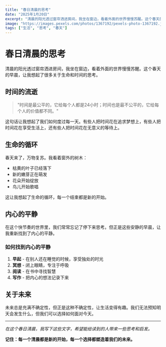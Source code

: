 ```yaml
---
title: "春日清晨的思考"
date: "2025年1月20日"
excerpt: "清晨的阳光透过窗帘洒进房间，我坐在窗边，看着外面的世界慢慢苏醒。这个春天的早晨，让我想起了很多关于生命和时间的思考..."
image: "https://images.pexels.com/photos/1367192/pexels-photo-1367192.jpeg?auto=compress&cs=tinysrgb&w=1260&h=750&dpr=1"
tags: ["生活", "思考", "春天"]
---
```


# 春日清晨的思考

清晨的阳光透过窗帘洒进房间，我坐在窗边，看着外面的世界慢慢苏醒。这个春天的早晨，让我想起了很多关于生命和时间的思考。

## 时间的流逝

> "时间是最公平的，它给每个人都是24小时；时间也是最不公平的，它给每个人的价值都不同。"

这句话让我想起了我们如何度过每一天。有些人把时间花在追求梦想上，有些人把时间花在享受生活上，还有些人把时间花在无意义的等待上。

## 生命的循环

春天来了，万物复苏。我看着窗外的树木：

- 枯黄的叶子已经落下
- 新的嫩芽正在萌发
- 花朵开始绽放
- 鸟儿开始歌唱

这让我想起了生命的循环，每一个结束都是新的开始。

## 内心的平静

在这个快节奏的世界里，我们常常忘记了停下来思考。但正是这些安静的早晨，让我重新找到了内心的平静。

### 如何找到内心的平静

1. **早起** - 在别人还在睡觉的时候，享受独处的时光
2. **冥想** - 闭上眼睛，专注于呼吸
3. **阅读** - 在书中寻找智慧
4. **写作** - 把内心的想法记录下来

## 关于未来

未来总是充满不确定性，但正是这种不确定性，让生活变得有趣。我们无法预知明天会发生什么，但我们可以选择如何面对今天。

---

*在这个春日清晨，我写下这些文字，希望能给读到的人带来一些思考和启发。*

**记住：每一个清晨都是新的开始，每一个选择都塑造着我们的未来。** 